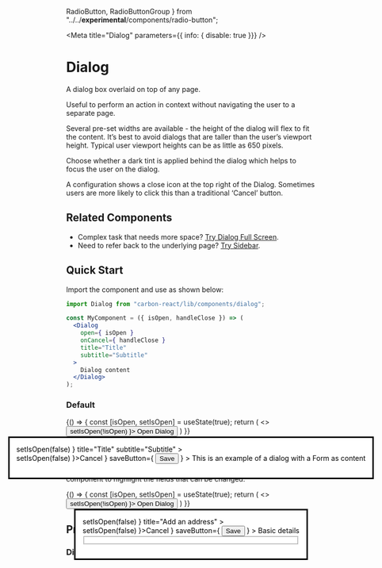   RadioButton,
  RadioButtonGroup
} from "../../__experimental__/components/radio-button";

<Meta
  title="Dialog"
  parameters={{ info: { disable: true }}}
/>

# Dialog
A dialog box overlaid on top of any page.

Useful to perform an action in context without navigating the user to a separate page.

Several pre-set widths are available - the height of the dialog will flex to fit the content. It’s best to avoid dialogs that are taller than the user’s viewport height. Typical user viewport heights can be as little as 650 pixels.

Choose whether a dark tint is applied behind the dialog which helps to focus the user on the dialog.

A configuration shows a close icon at the top right of the Dialog. Sometimes users are more likely to click this than a traditional ‘Cancel’ button.

## Related Components
- Complex task that needs more space? [Try Dialog Full Screen](/?path=/docs/dialog-full-screen--default-story "Dialog Full Screen").
- Need to refer back to the underlying page? [Try Sidebar](/?path=/docs/sidebar--default-story "Sidebar").

## Quick Start

Import the component and use as shown below:

```jsx
import Dialog from "carbon-react/lib/components/dialog";

const MyComponent = ({ isOpen, handleClose }) => (
  <Dialog
    open={ isOpen }
    onCancel={ handleClose }
    title="Title"
    subtitle="Subtitle"
  >
    Dialog content
  </Dialog>
);
```

### Default

<Preview>
  <Story name="default" parameters={{ chromatic: { disable: true }}}>
    {() => {
      const [isOpen, setIsOpen] = useState(true);
      return (
        <>
          <Button onClick={ () => setIsOpen(!isOpen) }>
            Open Dialog
          </Button>
          <Dialog
            open={ isOpen }
            onCancel={ () => setIsOpen(false) }
            title="Title"
            subtitle="Subtitle"
          >
            <Form
              stickyFooter={ true }
              leftSideButtons={ <Button onClick={ () => setIsOpen(false) }>Cancel</Button> }
              saveButton={ <Button buttonType='primary' type='submit'>Save</Button> }
            >
              <Typography>This is an example of a dialog with a Form as content</Typography>
              <Textbox label='First Name' />
              <Textbox label='Middle Name' />
              <Textbox label='Surname' />
              <Textbox label='Birth Place' />
              <Textbox label='Favourite Colour' />
              <Textbox label='Address' />
            </Form>
          </Dialog>
        </>
      )
    }}
  </Story>
</Preview>


### Editable

When mixing editable and non-editable content, you can use the <LinkTo kind='Design System/Box'>Box</LinkTo> component to highlight the fields that can be changed.

<Preview>
  <Story name="editable" parameters={{ chromatic: { disable: true }}}>
    {() => {
      const [isOpen, setIsOpen] = useState(true);
      return (
        <>
          <Button onClick={ () => setIsOpen(!isOpen) }>
            Open Dialog
          </Button>
          <Dialog
            open={ isOpen }
            onCancel={ () => setIsOpen(false) }
            title="Add an address"
          >
            <Form
              stickyFooter={ true }
              leftSideButtons={ <Button onClick={ () => setIsOpen(false) }>Cancel</Button> }
              saveButton={ <Button buttonType='primary' type='submit'>Save</Button> }
            >
              <Typography variant="h3" mb="32px">Basic details</Typography>
              <RadioButtonGroup
              legend="How do you want to create this address?"
              legendInline
              value="1"
              legendWidth={40}
            >
              <RadioButton
                value="1"
                label="Create a new Address"                
                size="large"
                disabled
              />
              <RadioButton
                value="2"
                label="Select an Existing address"                
                size="large"
                disabled
              />
            </RadioButtonGroup>
              <Box p="24px" bg="slateTint90" ml="88px">
                <Textbox labelInline label='Property Name' />
                <Fieldset>
                  <Textbox labelInline label='Address Line 1' />
                  <Textbox labelInline label='Address Line 2' />
                  <Textbox labelInline label='Town' />
                  <Textbox labelInline label='City' />
                  <Textbox labelInline label='Postcode' />
                </Fieldset>
              </Box>
            </Form>
          </Dialog>
        </>
      )
    }}
  </Story>
</Preview>

## Props:

### Dialog

<Props of={Dialog} />
